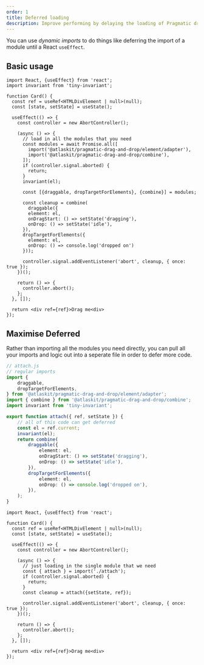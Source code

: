 ```yaml
---
order: 1
title: Deferred loading
description: Improve performing by delaying the loading of Pragmatic drag and drop.
---
```


You can use _dynamic imports_ to do things like deferring the import of a module until a React
`useEffect`.

## Basic usage

```tsx
import React, {useEffect} from 'react';
import invariant from 'tiny-invariant';

function Card() {
  const ref = useRef<HTMLDivElement | null>(null);
  const [state, setState] = useState();

  useEffect(() => {
    const controller = new AbortController();

    (async () => {
      // load in all the modules that you need
      const modules = await Promise.all([
        import('@atlaskit/pragmatic-drag-and-drop/element/adapter'),
        import('@atlaskit/pragmatic-drag-and-drop/combine'),
      ]);
      if (controller.signal.aborted) {
        return;
      }
      invariant(el);

      const [{draggable, dropTargetForElements}, {combine}] = modules;

      const cleanup = combine(
        draggable({
        element: el,
        onDragStart: () => setState('dragging'),
        onDrop: () => setState('idle'),
      }),
      dropTargetForElements({
        element: el,
        onDrop: () => console.log('dropped on')
      }));

      controller.signal.addEventListener('abort', cleanup, { once: true });
    })();

    return () => {
      controller.abort();
    };
  }, []);

  return <div ref={ref}>Drag me<div>
});
```

## Maximise Deferred

Rather than importing all the modules you need directly, you can pull all your imports and logic out
into a seperate file in order to defer more code.

```ts
// attach.js
// regular imports
import {
	draggable,
	dropTargetForElements,
} from '@atlaskit/pragmatic-drag-and-drop/element/adapter';
import { combine } from '@atlaskit/pragmatic-drag-and-drop/combine';
import invariant from 'tiny-invariant';

export function attach({ ref, setState }) {
	// all of this code can get deferred
	const el = ref.current;
	invariant(el);
	return combine(
		draggable({
			element: el,
			onDragStart: () => setState('dragging'),
			onDrop: () => setState('idle'),
		}),
		dropTargetForElements({
			element: el,
			onDrop: () => console.log('dropped on'),
		}),
	);
}
```

```tsx
import React, {useEffect} from 'react';

function Card() {
  const ref = useRef<HTMLDivElement | null>(null);
  const [state, setState] = useState();

  useEffect(() => {
    const controller = new AbortController();

    (async () => {
      // just loading in the single module that we need
      const { attach } = import('./attach');
      if (controller.signal.aborted) {
        return;
      }
      const cleanup = attach({setState, ref});

      controller.signal.addEventListener('abort', cleanup, { once: true });
    })();

    return () => {
      controller.abort();
    };
  }, []);

  return <div ref={ref}>Drag me<div>
});
```
